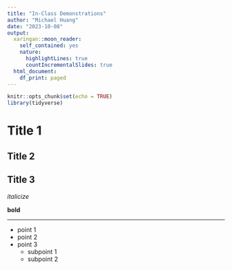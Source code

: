 ```yaml
---
title: "In-Class Demonstrations"
author: "Michael Huang"
date: "2023-10-08"
output:
  xaringan::moon_reader:
    self_contained: yes
    nature:
      highlightLines: true
      countIncrementalSlides: true
  html_document:
    df_print: paged
---
```


```r
knitr::opts_chunk$set(echo = TRUE)
library(tidyverse)
```


# Title 1

## Title 2

## Title 3

*italicize*

**bold**

---

- point 1
- point 2
- point 3
  - subpoint 1
  - subpoint 2
  
  
  










